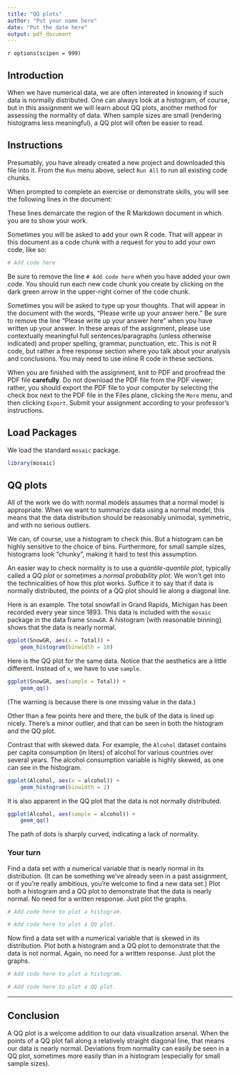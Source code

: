 ```yaml
---
title: "QQ plots"
author: "Put your name here"
date: "Put the date here"
output: pdf_document
---
```

<!-- Please don't mess with the next few lines! -->
\def\hrulefill{\leavevmode\leaders\hrule height 2pt\hfill\kern 0pt}
\newcommand{\answerbegin}{\par\textcolor{blue}{\hrulefill\quad ANSWER\quad\hrulefill\newline}}
\newcommand{\answerend}{\par\textcolor{blue}{\hrulefill}\newline}
`r options(scipen = 999)`
<!-- Please don't mess with the previous few lines! -->


## Introduction

When we have numerical data, we are often interested in knowing if such data is normally distributed. One can always look at a histogram, of course, but in this assignment we will learn about QQ plots, another method for assessing the normality of data. When sample sizes are small (rendering histograms less meaningful), a QQ plot will often be easier to read.


## Instructions

Presumably, you have already created a new project and downloaded this file into it. From the `Run` menu above, select `Run All` to run all existing code chunks.

When prompted to complete an exercise or demonstrate skills, you will see the following lines in the document:

\answerbegin

\answerend

These lines demarcate the region of the R Markdown document in which you are to show your work.

Sometimes you will be asked to add your own R code. That will appear in this document as a code chunk with a request for you to add your own code, like so:

```r
# Add code here
```

Be sure to remove the line `# Add code here` when you have added your own code. You should run each new code chunk you create by clicking on the dark green arrow in the upper-right corner of the code chunk.

Sometimes you will be asked to type up your thoughts. That will appear in the document with the words, "Please write up your answer here." Be sure to remove the line "Please write up your answer here" when you have written up your answer. In these areas of the assignment, please use contextually meaningful full sentences/paragraphs (unless otherwise indicated) and proper spelling, grammar, punctuation, etc. This is not R code, but rather a free response section where you talk about your analysis and conclusions. You may need to use inline R code in these sections.

When you are finished with the assignment, knit to PDF and proofread the PDF file **carefully**. Do not download the PDF file from the PDF viewer; rather, you should export the PDF file to your computer by selecting the check box next to the PDF file in the Files plane, clicking the `More` menu, and then clicking `Export`. Submit your assignment according to your professor's instructions.


## Load Packages

We load the standard `mosaic` package.

```r
library(mosaic)
```


## QQ plots

All of the work we do with normal models assumes that a normal model is appropriate. When we want to summarize data using a normal model, this means that the data distribution should be reasonably unimodal, symmetric, and with no serious outliers.

We can, of course, use a histogram to check this. But a histogram can be highly sensitive to the choice of bins. Furthermore, for small sample sizes, histograms look "chunky", making it hard to test this assumption.

An easier way to check normality is to use a *quantile-quantile plot*, typically called a *QQ plot* or sometimes a *normal probability plot*. We won't get into the technicalities of how this plot works. Suffice it to say that if data is normally distributed, the points of a QQ plot should lie along a diagonal line.

Here is an example. The total snowfall in Grand Rapids, Michigan has been recorded every year since 1893. This data is included with the `mosaic` package in the data frame `SnowGR`. A histogram (with reasonable binning) shows that the data is nearly normal.

```r
ggplot(SnowGR, aes(x = Total)) +
    geom_histogram(binwidth = 10)
```

Here is the QQ plot for the same data. Notice that the aesthetics are a little different. Instead of `x`, we have to use `sample`.

```r
ggplot(SnowGR, aes(sample = Total)) +
    geom_qq()
```

(The warning is because there is one missing value in the data.)

Other than a few points here and there, the bulk of the data is lined up nicely. There's a minor outlier, and that can be seen in both the histogram and the QQ plot.

Contrast that with skewed data. For example, the `Alcohol` dataset contains per capita consumption (in liters) of alcohol for various countries over several years. The alcohol consumption variable is highly skewed, as one can see in the histogram.

```r
ggplot(Alcohol, aes(x = alcohol)) +
    geom_histogram(binwidth = 2)
```

It is also apparent in the QQ plot that the data is not normally distributed.

```r
ggplot(Alcohol, aes(sample = alcohol)) +
    geom_qq()
```

The path of dots is sharply curved, indicating a lack of normality.

### Your turn

Find a data set with a numerical variable that is nearly normal in its distribution. (It can be something we've already seen in a past assignment, or if you're really ambitious, you're welcome to find a new data set.) Plot both a histogram and a QQ plot to demonstrate that the data is nearly normal. No need for a written response. Just plot the graphs.

\answerbegin
```r
# Add code here to plot a histogram.
```

```r
# Add code here to plot a QQ plot.
```
\answerend

Now find a data set with a numerical variable that is skewed in its distribution. Plot both a histogram and a QQ plot to demonstrate that the data is not normal. Again, no need for a written response. Just plot the graphs.

\answerbegin
```r
# Add code here to plot a histogram.
```

```r
# Add code here to plot a QQ plot.
```
\answerend

*****


## Conclusion

A QQ plot is a welcome addition to our data visualization arsenal. When the points of a QQ plot fall along a relatively straight diagonal line, that means our data is nearly normal. Deviations from normality can easily be seen in a QQ plot, sometimes more easily than in a histogram (especially for small sample sizes).
